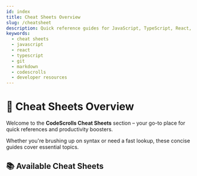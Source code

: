 ```yaml
---
id: index
title: Cheat Sheets Overview
slug: /cheatsheet
description: Quick reference guides for JavaScript, TypeScript, React, Git, Markdown, and more.
keywords:
  - cheat sheets
  - javascript
  - react
  - typescript
  - git
  - markdown
  - codescrolls
  - developer resources
---
```



# 🚀 Cheat Sheets Overview

Welcome to the **CodeScrolls Cheat Sheets** section – your go-to place for quick references and productivity boosters.

Whether you're brushing up on syntax or need a fast lookup, these concise guides cover essential topics.

## 📚 Available Cheat Sheets

<CheatSheetGrid />
